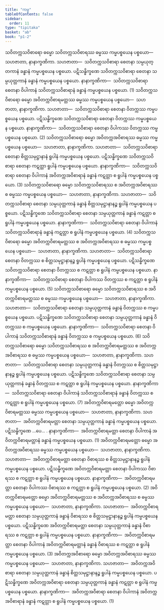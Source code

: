 ```yaml
---
title: "ကမ္မ"
tableOfContents: false
sidebar:
  order: 11
type: "tipitaka"
basket: "ab"
book: "p1-2"
---
```



<DynamicBreadcrumb />

<Division number="114" book="p1-2" e="ch" v="37" p="82">

<Paragraph number="483" book="p1-2">
သဝိတက္ကသဝိစာရော ဓမ္မော သဝိတက္ကသဝိစာရဿ ဓမ္မဿ ကမ္မပစ္စယေန ပစ္စယော—  သဟဇာတာ, နာနာက္ခဏိကာ. <Emphasis>သဟဇာတာ</Emphasis>—  သဝိတက္ကသဝိစာရာ စေတနာ သမ္ပယုတ္တကာနံ ခန္ဓာနံ ကမ္မပစ္စယေန ပစ္စယော. ပဋိသန္ဓိက္ခဏေ သဝိတက္ကသဝိစာရာ စေတနာ သမ္ပယုတ္တကာနံ ခန္ဓာနံ ကမ္မပစ္စယေန ပစ္စယော. <Emphasis>နာနာက္ခဏိကာ</Emphasis>—  သဝိတက္ကသဝိစာရာ စေတနာ ဝိပါကာနံ သဝိတက္ကသဝိစာရာနံ ခန္ဓာနံ ကမ္မပစ္စယေန ပစ္စယော. (1)
</Paragraph>

<Paragraph number="484" book="p1-2">
သဝိတက္ကသဝိစာရော ဓမ္မော အဝိတက္ကဝိစာရမတ္တဿ ဓမ္မဿ ကမ္မပစ္စယေန ပစ္စယော—  သဟဇာတာ, နာနာက္ခဏိကာ. <Emphasis>သဟဇာတာ</Emphasis>—  သဝိတက္ကသဝိစာရာ စေတနာ ဝိတက္ကဿ ကမ္မပစ္စယေန ပစ္စယော. ပဋိသန္ဓိက္ခဏေ သဝိတက္ကသဝိစာရာ စေတနာ ဝိတက္ကဿ ကမ္မပစ္စယေန ပစ္စယော. <Emphasis>နာနာက္ခဏိကာ</Emphasis>—  သဝိတက္ကသဝိစာရာ စေတနာ ဝိပါကဿ ဝိတက္ကဿ ကမ္မပစ္စယေန ပစ္စယော. (2)
</Paragraph>

<Paragraph number="485" book="p1-2">
သဝိတက္ကသဝိစာရော ဓမ္မော အဝိတက္ကအဝိစာရဿ ဓမ္မဿ ကမ္မပစ္စယေန ပစ္စယော—  သဟဇာတာ, နာနာက္ခဏိကာ. <Emphasis>သဟဇာတာ</Emphasis>—  သဝိတက္ကသဝိစာရာ စေတနာ စိတ္တသမုဋ္ဌာနာနံ ရူပါနံ ကမ္မပစ္စယေန ပစ္စယော. ပဋိသန္ဓိက္ခဏေ သဝိတက္ကသဝိစာရာ စေတနာ ကဋတ္တာ ရူပါနံ ကမ္မပစ္စယေန ပစ္စယော. <Emphasis>နာနာက္ခဏိကာ</Emphasis>—  သဝိတက္ကသဝိစာရာ စေတနာ ဝိပါကာနံ အဝိတက္ကအဝိစာရာနံ ခန္ဓာနံ ကဋတ္တာ စ ရူပါနံ ကမ္မပစ္စယေန ပစ္စယော. (3)
</Paragraph>

<Paragraph number="486" book="p1-2">
သဝိတက္ကသဝိစာရော ဓမ္မော သဝိတက္ကသဝိစာရဿ စ အဝိတက္ကအဝိစာရဿ စ ဓမ္မဿ ကမ္မပစ္စယေန ပစ္စယော—  သဟဇာတာ, နာနာက္ခဏိကာ. <Emphasis>သဟဇာတာ</Emphasis>—  သဝိတက္ကသဝိစာရာ စေတနာ သမ္ပယုတ္တကာနံ ခန္ဓာနံ စိတ္တသမုဋ္ဌာနာနဉ္စ ရူပါနံ ကမ္မပစ္စယေန ပစ္စယော. ပဋိသန္ဓိက္ခဏေ သဝိတက္ကသဝိစာရာ စေတနာ သမ္ပယုတ္တကာနံ ခန္ဓာနံ ကဋတ္တာ စ ရူပါနံ ကမ္မပစ္စယေန ပစ္စယော. <Emphasis>နာနာက္ခဏိကာ</Emphasis>—  သဝိတက္ကသဝိစာရာ စေတနာ ဝိပါကာနံ သဝိတက္ကသဝိစာရာနံ ခန္ဓာနံ ကဋတ္တာ စ ရူပါနံ ကမ္မပစ္စယေန ပစ္စယော. (4)
</Paragraph>

<Paragraph number="487" book="p1-2">
သဝိတက္ကသဝိစာရော ဓမ္မော အဝိတက္ကဝိစာရမတ္တဿ စ အဝိတက္ကအဝိစာရဿ စ ဓမ္မဿ ကမ္မပစ္စယေန ပစ္စယော—  သဟဇာတာ, နာနာက္ခဏိကာ. <Emphasis>သဟဇာတာ</Emphasis>—  သဝိတက္ကသဝိစာရာ စေတနာ ဝိတက္ကဿ စ စိတ္တသမုဋ္ဌာနာနဉ္စ ရူပါနံ ကမ္မပစ္စယေန ပစ္စယော. ပဋိသန္ဓိက္ခဏေ သဝိတက္ကသဝိစာရာ စေတနာ ဝိတက္ကဿ စ ကဋတ္တာ စ ရူပါနံ ကမ္မပစ္စယေန ပစ္စယော. <Emphasis>နာနာက္ခဏိကာ</Emphasis>—  သဝိတက္ကသဝိစာရာ စေတနာ ဝိပါကဿ ဝိတက္ကဿ စ ကဋတ္တာ စ ရူပါနံ ကမ္မပစ္စယေန ပစ္စယော. (5)
</Paragraph>

<Paragraph number="488" book="p1-2">
သဝိတက္ကသဝိစာရော ဓမ္မော သဝိတက္ကသဝိစာရဿ စ အဝိတက္ကဝိစာရမတ္တဿ စ ဓမ္မဿ ကမ္မပစ္စယေန ပစ္စယော—  သဟဇာတာ, နာနာက္ခဏိကာ. <Emphasis>သဟဇာတာ</Emphasis>—  သဝိတက္ကသဝိစာရာ စေတနာ သမ္ပယုတ္တကာနံ ခန္ဓာနံ ဝိတက္ကဿ စ ကမ္မပစ္စယေန ပစ္စယော. ပဋိသန္ဓိက္ခဏေ သဝိတက္ကသဝိစာရာ စေတနာ သမ္ပယုတ္တကာနံ ခန္ဓာနံ ဝိတက္ကဿ စ ကမ္မပစ္စယေန ပစ္စယော. <Emphasis>နာနာက္ခဏိကာ</Emphasis>—  သဝိတက္ကသဝိစာရာ စေတနာ ဝိပါကာနံ သဝိတက္ကသဝိစာရာနံ ခန္ဓာနံ ဝိတက္ကဿ စ ကမ္မပစ္စယေန ပစ္စယော. (6)
</Paragraph>

<Paragraph number="489" book="p1-2">
သဝိတက္ကသဝိစာရော ဓမ္မော သဝိတက္ကသဝိစာရဿ စ အဝိတက္ကဝိစာရမတ္တဿ စ အဝိတက္ကအဝိစာရဿ စ ဓမ္မဿ ကမ္မပစ္စယေန ပစ္စယော—  သဟဇာတာ, နာနာက္ခဏိကာ. <Emphasis>သဟဇာတာ</Emphasis>—  သဝိတက္ကသဝိစာရာ စေတနာ သမ္ပယုတ္တကာနံ ခန္ဓာနံ ဝိတက္ကဿ စ စိတ္တသမုဋ္ဌာနာနဉ္စ ရူပါနံ ကမ္မပစ္စယေန ပစ္စယော. ပဋိသန္ဓိက္ခဏေ သဝိတက္ကသဝိစာရာ စေတနာ သမ္ပယုတ္တကာနံ ခန္ဓာနံ ဝိတက္ကဿ စ ကဋတ္တာ စ ရူပါနံ ကမ္မပစ္စယေန ပစ္စယော. <Emphasis>နာနာက္ခဏိကာ</Emphasis>—  သဝိတက္ကသဝိစာရာ စေတနာ ဝိပါကာနံ သဝိတက္ကသဝိစာရာနံ ခန္ဓာနံ ဝိတက္ကဿ စ ကဋတ္တာ စ ရူပါနံ ကမ္မပစ္စယေန ပစ္စယော. (7)
</Paragraph>

</Division>
<Division number="115" book="p1-2" e="ch" v="37" p="84">

<Paragraph number="490" book="p1-2">
အဝိတက္ကဝိစာရမတ္တော ဓမ္မော အဝိတက္ကဝိစာရမတ္တဿ ဓမ္မဿ ကမ္မပစ္စယေန ပစ္စယော—  သဟဇာတာ, နာနာက္ခဏိကာ. <Emphasis>သဟဇာတာ</Emphasis>—  အဝိတက္ကဝိစာရမတ္တာ စေတနာ သမ္ပယုတ္တကာနံ ခန္ဓာနံ ကမ္မပစ္စယေန ပစ္စယော. ပဋိသန္ဓိက္ခဏေ …ပေ… . <Emphasis>နာနာက္ခဏိကာ</Emphasis>—  အဝိတက္ကဝိစာရမတ္တာ စေတနာ ဝိပါကာနံ အဝိတက္ကဝိစာရမတ္တာနံ ခန္ဓာနံ ကမ္မပစ္စယေန ပစ္စယော. (1)
</Paragraph>

<Paragraph number="491" book="p1-2">
အဝိတက္ကဝိစာရမတ္တော ဓမ္မော အဝိတက္ကအဝိစာရဿ ဓမ္မဿ ကမ္မပစ္စယေန ပစ္စယော—  သဟဇာတာ, နာနာက္ခဏိကာ. <Emphasis>သဟဇာတာ</Emphasis>—  အဝိတက္ကဝိစာရမတ္တာ စေတနာ ဝိစာရဿ စ စိတ္တသမုဋ္ဌာနာနဉ္စ ရူပါနံ ကမ္မပစ္စယေန ပစ္စယော. ပဋိသန္ဓိက္ခဏေ အဝိတက္ကဝိစာရမတ္တာ စေတနာ ဝိပါကဿ ဝိစာရဿ စ ကဋတ္တာ စ ရူပါနံ ကမ္မပစ္စယေန ပစ္စယော. <Emphasis>နာနာက္ခဏိကာ</Emphasis>—  အဝိတက္ကဝိစာရမတ္တာ စေတနာ ဝိပါကဿ ဝိစာရဿ စ ကဋတ္တာ စ ရူပါနံ ကမ္မပစ္စယေန ပစ္စယော. (2)
</Paragraph>

<Paragraph number="492" book="p1-2">
အဝိတက္ကဝိစာရမတ္တော ဓမ္မော အဝိတက္ကဝိစာရမတ္တဿ စ အဝိတက္ကအဝိစာရဿ စ ဓမ္မဿ ကမ္မပစ္စယေန ပစ္စယော—  သဟဇာတာ, နာနာက္ခဏိကာ. <Emphasis>သဟဇာတာ</Emphasis>—  အဝိတက္ကဝိစာရမတ္တာ စေတနာ သမ္ပယုတ္တကာနံ ခန္ဓာနံ ဝိစာရဿ စ စိတ္တသမုဋ္ဌာနာနဉ္စ ရူပါနံ ကမ္မပစ္စယေန ပစ္စယော. ပဋိသန္ဓိက္ခဏေ အဝိတက္ကဝိစာရမတ္တာ စေတနာ သမ္ပယုတ္တကာနံ ခန္ဓာနံ ဝိစာရဿ စ ကဋတ္တာ စ ရူပါနံ ကမ္မပစ္စယေန ပစ္စယော. <Emphasis>နာနာက္ခဏိကာ</Emphasis>—  အဝိတက္ကဝိစာရမတ္တာ စေတနာ ဝိပါကာနံ အဝိတက္ကဝိစာရမတ္တာနံ ခန္ဓာနံ ဝိစာရဿ စ ကဋတ္တာ စ ရူပါနံ ကမ္မပစ္စယေန ပစ္စယော. (3)
</Paragraph>

<Paragraph number="493" book="p1-2">
အဝိတက္ကအဝိစာရော ဓမ္မော အဝိတက္ကအဝိစာရဿ ဓမ္မဿ ကမ္မပစ္စယေန ပစ္စယော—  သဟဇာတာ, နာနာက္ခဏိကာ. <Emphasis>သဟဇာတာ</Emphasis>—  အဝိတက္ကအဝိစာရာ စေတနာ သမ္ပယုတ္တကာနံ ခန္ဓာနံ စိတ္တသမုဋ္ဌာနာနဉ္စ ရူပါနံ ကမ္မပစ္စယေန ပစ္စယော. ပဋိသန္ဓိက္ခဏေ အဝိတက္ကအဝိစာရာ စေတနာ သမ္ပယုတ္တကာနံ ခန္ဓာနံ ကဋတ္တာ စ ရူပါနံ ကမ္မပစ္စယေန ပစ္စယော. <Emphasis>နာနာက္ခဏိကာ</Emphasis>—  အဝိတက္ကအဝိစာရာ စေတနာ ဝိပါကာနံ အဝိတက္ကအဝိစာရာနံ ခန္ဓာနံ ကဋတ္တာ စ ရူပါနံ ကမ္မပစ္စယေန ပစ္စယော. (1)
</Paragraph>
</Division>